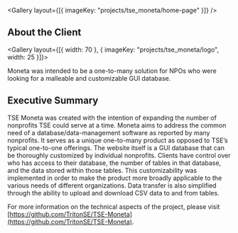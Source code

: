 
<Gallery layout={[{ imageKey: "projects/tse_moneta/home-page" }]} />

## About the Client

<Gallery layout={[{ width: 70 }, { imageKey: "projects/tse_moneta/logo", width: 25 }]}>

Moneta was intended to be a one-to-many solution for NPOs who were looking for a malleable and customizable GUI database.

</Gallery>

## Executive Summary

TSE Moneta was created with the intention of expanding the number of nonprofits TSE could serve at a time. Moneta aims to address the common need of a database/data-management software as reported by many nonprofits. It serves as a unique one-to-many product as opposed to TSE’s typical one-to-one offerings. The website itself is a GUI database that can be thoroughly customized by individual nonprofits. Clients have control over who has access to their database, the number of tables in that database, and the data stored within those tables. This customizability was implemented in order to make the product more broadly applicable to the various needs of different organizations. Data transfer is also simplified through the ability to upload and download CSV data to and from tables.

For more information on the technical aspects of the project, please visit [https://github.com/TritonSE/TSE-Moneta](https://github.com/TritonSE/TSE-Moneta).
